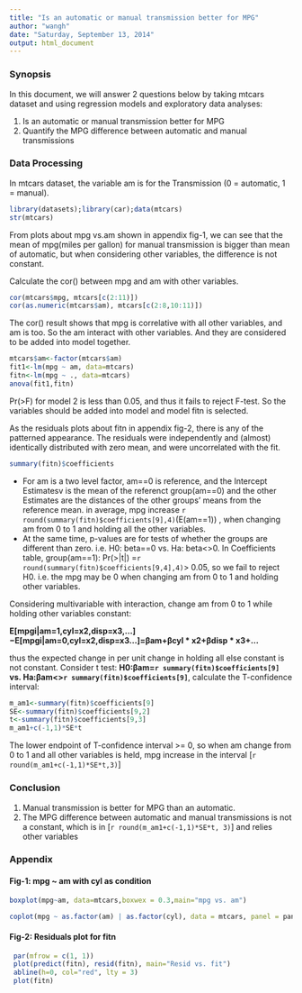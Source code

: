 ```yaml
---
title: "Is an automatic or manual transmission better for MPG"
author: "wangh"
date: "Saturday, September 13, 2014"
output: html_document
---
```

### Synopsis
In this document, we will answer 2 questions below by taking mtcars dataset and using regression models and exploratory data analyses: 

1. Is an automatic or manual transmission better for MPG
2. Quantify the MPG difference between automatic and manual transmissions

### Data Processing

In mtcars dataset, the variable am is for the Transmission (0 = automatic, 1 = manual). 
```r
library(datasets);library(car);data(mtcars)
str(mtcars)
```
From plots about mpg vs.am shown in appendix fig-1, we can see that the mean of mpg(miles per gallon) for manual transmission is bigger than mean of automatic, but when considering other variables, the difference is not constant.

Calculate the cor() between mpg and am with other variables. 
```r
cor(mtcars$mpg, mtcars[c(2:11)])
cor(as.numeric(mtcars$am), mtcars[c(2:8,10:11)])
```
The cor() result shows that mpg is correlative with all other variables, and am is too. So the am interact with other variables. And they are considered to be added into model together.
```r
mtcars$am<-factor(mtcars$am)
fit1<-lm(mpg ~ am, data=mtcars)
fitn<-lm(mpg ~ ., data=mtcars)
anova(fit1,fitn)
```
Pr(>F) for model 2 is less than 0.05, and thus it fails to reject F-test. So the variables should be added into model and model fitn is selected.  

As the residuals plots about fitn in appendix fig-2, there is any of the patterned appearance. The residuals were independently and (almost) identically distributed with zero mean, and were uncorrelated with the fit. 
```r
summary(fitn)$coefficients
```

* For am is a two level factor, am==0 is reference, and the Intercept Estimatesv is the mean of the referenct group(am==0) and the other Estimates are the distances of the other groups' means from the reference mean. in average, mpg increase `r round(summary(fitn)$coefficients[9],4)`(E(am==1)) , when changing am from 0 to 1 and holding all the other variables. 
* At the same time, p-values are for tests of whether the groups are different than zero. i.e. H0: beta==0 vs. Ha: beta<>0. In Coefficients table, group(am==1): Pr(>|t|) =`r round(summary(fitn)$coefficients[9,4],4)`> 0.05, so we fail to reject H0. i.e. the mpg may be 0 when changing am from 0 to 1 and holding other variables.

Considering multivariable with interaction, change am from 0 to 1 while holding other variables constant:

   **E[mpgi|am=1,cyl=x2,disp=x3,...]−E[mpgi|am=0,cyl=x2,disp=x3...]=βam+βcyl * x2+βdisp * x3+...**
   
thus the expected change in per unit change in holding all else constant is not constant. 
Consider t test: **H0:βam=`r summary(fitn)$coefficients[9]` vs. Ha:βam<>`r summary(fitn)$coefficients[9]`**, calculate the T-confidence interval:
```r
m_am1<-summary(fitn)$coefficients[9]
SE<-summary(fitn)$coefficients[9,2]
t<-summary(fitn)$coefficients[9,3]
m_am1+c(-1,1)*SE*t
```
The lower endpoint of T-confidence interval >= 0, so when am change from 0 to 1 and all other variables is held, mpg increase in the interval [`r round(m_am1+c(-1,1)*SE*t,3) `]

### Conclusion
1. Manual transmission is better for MPG than an automatic.
2. The MPG difference between automatic and manual transmissions is not a constant,  which is in [`r round(m_am1+c(-1,1)*SE*t, 3)`] and relies other variables 

### Appendix 
#### Fig-1: mpg ~ am with  cyl as condition
```r
boxplot(mpg~am, data=mtcars,boxwex = 0.3,main="mpg vs. am")
```
```r
coplot(mpg ~ as.factor(am) | as.factor(cyl), data = mtcars, panel = panel.smooth,row=1)
````

#### Fig-2: Residuals plot for fitn
```r
 par(mfrow = c(1, 1))
 plot(predict(fitn), resid(fitn), main="Resid vs. fit")
 abline(h=0, col="red", lty = 3)
 plot(fitn)
```